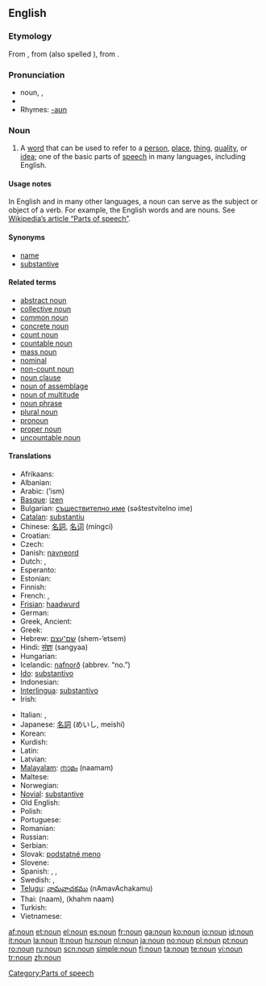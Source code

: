 {{wikipedia}}
==English==

===Etymology===
From {{AF.}} {{term|noun}}, from {{OF.}} {{term|nom}} (also spelled {{term|non}}), from {{L.}} {{term|nomen||name}}.

===Pronunciation===
*noun, {{IPA|/naʊn/}}, {{SAMPA|/naUn/}}
*{{audio|en-us-inlandnorth-noun.ogg|Audio (US-Inland North)}}
*Rhymes: [[Rhymes:English:-aʊn|-aʊn]]

===Noun===
{{en-noun}}

# {{grammar}} A [[word]] that can be used to refer to a [[person]], [[place]], [[thing]], [[quality]], or [[idea]]; one of the basic parts of [[speech]] in many languages, including English.

====Usage notes====
In English and in many other languages, a noun can serve as the subject or object of a verb. For example, the English words {{term|table}} and {{term|computer}} are nouns.  See [[w:Part of speech|Wikipedia’s article “Parts of speech”]].

====Synonyms====
*[[name]]
*[[substantive]]

====Related terms====
*[[abstract noun]]
*[[collective noun]]
*[[common noun]]
*[[concrete noun]]
*[[count noun]]
*[[countable noun]]
*[[mass noun]]
*[[nominal]]
*[[non-count noun]]
*[[noun clause]]
*[[noun of assemblage]]
*[[noun of multitude]]
*[[noun phrase]]
*[[plural noun]]
*[[pronoun]]
*[[proper noun]]
*[[uncountable noun]]

====Translations====
{{trans-top|gramatical category}}
*Afrikaans: {{t|af|byvoeglike naamwoord}}
* Albanian: {{t-|sq|emër|xs=Albanian}}
* Arabic: {{ARchar|[[اسم]]}} (’ism) {{m}}
* [[Basque]]: [[izen]]
* Bulgarian: [[съществително име]] (səštestvítelno ime) {{n}}
* [[Catalan]]: [[substantiu]] {{m}}
* Chinese: [[名詞]], [[名词]] (míngcí)
* Croatian: {{t-|hr|imenica|f}}
* Czech: {{t-|cs|podstatné jméno|n}}
* Danish: [[navneord]] {{n}}
* Dutch: {{t+|nl|zelfstandig naamwoord|n}}, {{t+|nl|substantief|n}}
* Esperanto: {{t+|eo|substantivo|xs=Esperanto}}
* Estonian: {{t-|et|nimisõna}}
* Finnish: {{t+|fi|substantiivi}}
* French: {{t+|fr|nom|m}}, {{t+|fr|substantif|m}}
* [[Frisian]]: [[haadwurd]] {{n}}
* German: {{t+|de|Substantiv|n}}
* Greek, Ancient: {{tø|grc|sc=polytonic|ὄνομα|tr=ónoma|n|xs=Ancient Greek}}
* Greek: {{t+|el|ουσιαστικό|n|tr=ousiastikó|sc=Grek}}
* Hebrew: [[שם־עצם]] (shem-’etsem) {{m}}
* Hindi: [[संज्ञा]] (sangyaa) {{m}}
* Hungarian: {{t+|hu|főnév}}
* Icelandic: [[nafnorð]] {{n}} (abbrev. “no.”)
* [[Ido]]: [[substantivo]]
* Indonesian: {{t-|id|kata benda|xs=Indonesian}}
* [[Interlingua]]: [[substantivo]]
* Irish: {{t+|ga|ainmfhocal|m|xs=Irish}}
{{trans-mid}}
* Italian: {{t+|it|nome|m}}, {{t+|it|sostantivo|m}}
* Japanese: [[名詞]] (めいし, meishí)
* Korean: {{t+|ko|명사|tr=myeongsa|sc=Hang}}
* Kurdish: {{t+|ku|ناو|sc=KUchar}}
* Latin: {{t+|la|nomen|n}}
* Latvian: {{t+|lv|lietvārds|m|xs=Latvian}}
* [[Malayalam]]: [[നാമം]] (naamam)
* Maltese: {{t-|mt|nom|xs=Maltese}}
* Norwegian: {{t+|no|substantiv|n}}
* [[Novial]]: [[substantive]]
* Old English: {{t-|ang|nama|m|xs=Old English}}
* Polish: {{t+|pl|rzeczownik|m}}
* Portuguese: {{t+|pt|substantivo|m}}
* Romanian: {{t+|ro|substantiv|n}}
* Russian: {{t+|ru|имя существительное|n|tr=ímja suščestvítel’noje|sc=Cyrl}}
* Serbian: {{t-|sr|imenica|f}}
* Slovak: [[podstatné meno]] {{n}}
* Slovene: {{t+|sl|samostalnik|m}}
* Spanish: {{t+|es|sustantivo|m}}, {{t+|es|substantivo|m}}, {{qualifier|Venezuela}} {{t+|es|nombre|m}}
* Swedish: {{t+|sv|substantiv|n}}, {{t+|sv|nomen|n}}
* [[Telugu]]: [[నామవాచకము]] (nAmavAchakamu)
* Thai: {{THchar|[[นาม]]}} (naam), {{THchar|[[คำนาม]]}} (khahm naam)
* Turkish: {{t+|tr|isim}}
* Vietnamese: {{t+|vi|danh từ|xs=Vietnamese}}
{{trans-bottom}}

[[Category:Parts of speech]]

[[af:noun]]
[[et:noun]]
[[el:noun]]
[[es:noun]]
[[fr:noun]]
[[ga:noun]]
[[ko:noun]]
[[io:noun]]
[[id:noun]]
[[it:noun]]
[[la:noun]]
[[lt:noun]]
[[hu:noun]]
[[nl:noun]]
[[ja:noun]]
[[no:noun]]
[[pl:noun]]
[[pt:noun]]
[[ro:noun]]
[[ru:noun]]
[[scn:noun]]
[[simple:noun]]
[[fi:noun]]
[[ta:noun]]
[[te:noun]]
[[vi:noun]]
[[tr:noun]]
[[zh:noun]]